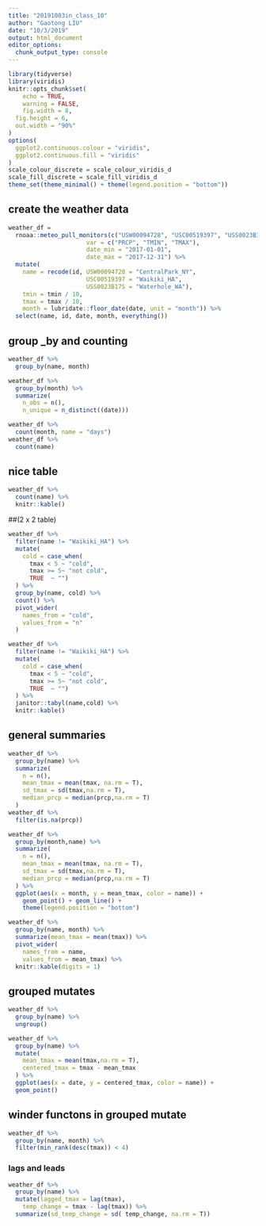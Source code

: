 ```yaml
---
title: "20191003in_class_10"
author: "Gaotong LIU"
date: "10/3/2019"
output: html_document
editor_options: 
  chunk_output_type: console
---
```

```r
library(tidyverse)
library(viridis)
knitr::opts_chunk$set(
	echo = TRUE,
	warning = FALSE,
	fig.width = 8, 
  fig.height = 6,
  out.width = "90%"
)
options(
  ggplot2.continuous.colour = "viridis",
  ggplot2.continuous.fill = "viridis"
)
scale_colour_discrete = scale_colour_viridis_d
scale_fill_discrete = scale_fill_viridis_d
theme_set(theme_minimal() + theme(legend.position = "bottom"))
```

## create the weather data

```r
weather_df = 
  rnoaa::meteo_pull_monitors(c("USW00094728", "USC00519397", "USS0023B17S"),
                      var = c("PRCP", "TMIN", "TMAX"), 
                      date_min = "2017-01-01",
                      date_max = "2017-12-31") %>%
  mutate(
    name = recode(id, USW00094728 = "CentralPark_NY", 
                      USC00519397 = "Waikiki_HA",
                      USS0023B17S = "Waterhole_WA"),
    tmin = tmin / 10,
    tmax = tmax / 10,
    month = lubridate::floor_date(date, unit = "month")) %>%
  select(name, id, date, month, everything())
```

## group _by and counting
```r
weather_df %>% 
  group_by(name, month)
```

```r
weather_df %>% 
  group_by(month) %>% 
  summarize(
    n_obs = n(),
    n_unique = n_distinct((date)))
```

```r
weather_df %>% 
  count(month, name = "days")
weather_df %>% 
  count(name)
```

## nice table
```r
weather_df %>% 
  count(name) %>% 
  knitr::kable()
```

##(2 x 2 table)
```r
weather_df %>% 
  filter(name != "Waikiki_HA") %>% 
  mutate(
    cold = case_when(
      tmax < 5 ~ "cold",
      tmax >= 5~ "not cold",
      TRUE  ~ "")
  ) %>% 
  group_by(name, cold) %>% 
  count() %>% 
  pivot_wider(
    names_from = "cold",
    values_from = "n"
  )

weather_df %>% 
  filter(name != "Waikiki_HA") %>% 
  mutate(
    cold = case_when(
      tmax < 5 ~ "cold",
      tmax >= 5~ "not cold",
      TRUE  ~ "")
  ) %>% 
  janitor::tabyl(name,cold) %>% 
  knitr::kable()
```

## general summaries
```r
weather_df %>% 
  group_by(name) %>% 
  summarize(
    n = n(),
    mean_tmax = mean(tmax, na.rm = T),
    sd_tmax = sd(tmax,na.rm = T),
    median_prcp = median(prcp,na.rm = T)
  )
weather_df %>% 
  filter(is.na(prcp))
```

```r
weather_df %>% 
  group_by(month,name) %>% 
  summarize(
    n = n(),
    mean_tmax = mean(tmax, na.rm = T),
    sd_tmax = sd(tmax,na.rm = T),
    median_prcp = median(prcp,na.rm = T)
  ) %>% 
  ggplot(aes(x = month, y = mean_tmax, color = name)) +
    geom_point() + geom_line() +
    theme(legend.position = "bottom")

```

```r
weather_df %>%
  group_by(name, month) %>%
  summarize(mean_tmax = mean(tmax)) %>%
  pivot_wider(
    names_from = name,
    values_from = mean_tmax) %>%
  knitr::kable(digits = 1)
```

## grouped mutates
```r
weather_df %>% 
  group_by(name) %>% 
  ungroup()
```

```r
weather_df %>% 
  group_by(name) %>% 
  mutate(
    mean_tmax = mean(tmax,na.rm = T),
    centered_tmax = tmax - mean_tmax
  ) %>% 
  ggplot(aes(x = date, y = centered_tmax, color = name)) +
  geom_point()
```

## winder functons in grouped mutate
```r
weather_df %>%
  group_by(name, month) %>%
  filter(min_rank(desc(tmax)) < 4)
```
### lags and leads
```r
weather_df %>%
  group_by(name) %>%
  mutate(lagged_tmax = lag(tmax),
    temp_change = tmax - lag(tmax)) %>% 
  summarize(sd_temp_change = sd( temp_change, na.rm = T))
```






















































